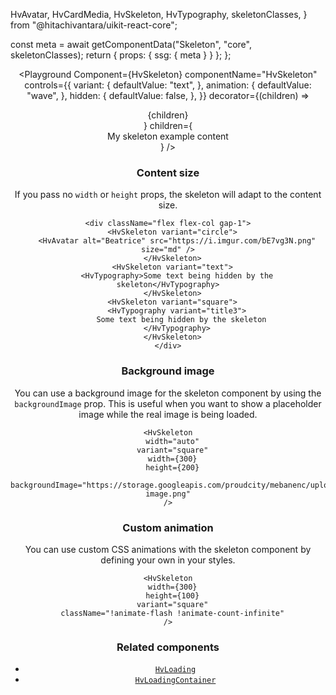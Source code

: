   HvAvatar,
  HvCardMedia,
  HvSkeleton,
  HvTypography,
  skeletonClasses,
} from "@hitachivantara/uikit-react-core";


  const meta = await getComponentData("Skeleton", "core", skeletonClasses);
  return { props: { ssg: { meta } } };
};

<Header />

<Playground
  Component={HvSkeleton}
  componentName="HvSkeleton"
  controls={{
    variant: {
      defaultValue: "text",
    },
    animation: {
      defaultValue: "wave",
    },
    hidden: {
      defaultValue: false,
    },
  }}
  decorator={(children) => <div className="w-190px">{children}</div>}
  children={<div>My skeleton example content</div>}
/>

### Content size

If you pass no `width` or `height` props, the skeleton will adapt to the content size.

```tsx live
<div className="flex flex-col gap-1">
  <HvSkeleton variant="circle">
    <HvAvatar alt="Beatrice" src="https://i.imgur.com/bE7vg3N.png" size="md" />
  </HvSkeleton>
  <HvSkeleton variant="text">
    <HvTypography>Some text being hidden by the skeleton</HvTypography>
  </HvSkeleton>
  <HvSkeleton variant="square">
    <HvTypography variant="title3">
      Some text being hidden by the skeleton
    </HvTypography>
  </HvSkeleton>
</div>
```

### Background image

You can use a background image for the skeleton component by using the `backgroundImage` prop.
This is useful when you want to show a placeholder image while the real image is being loaded.

```tsx live
<HvSkeleton
  width="auto"
  variant="square"
  width={300}
  height={200}
  backgroundImage="https://storage.googleapis.com/proudcity/mebanenc/uploads/2021/03/placeholder-image.png"
/>
```

### Custom animation

You can use custom CSS animations with the skeleton component by defining your own in your styles.

```tsx live
<HvSkeleton
  width={300}
  height={100}
  variant="square"
  className="!animate-flash !animate-count-infinite"
/>
```

### Related components

- [`HvLoading`](/components/loading)
- [`HvLoadingContainer`](/components/loading-container)
